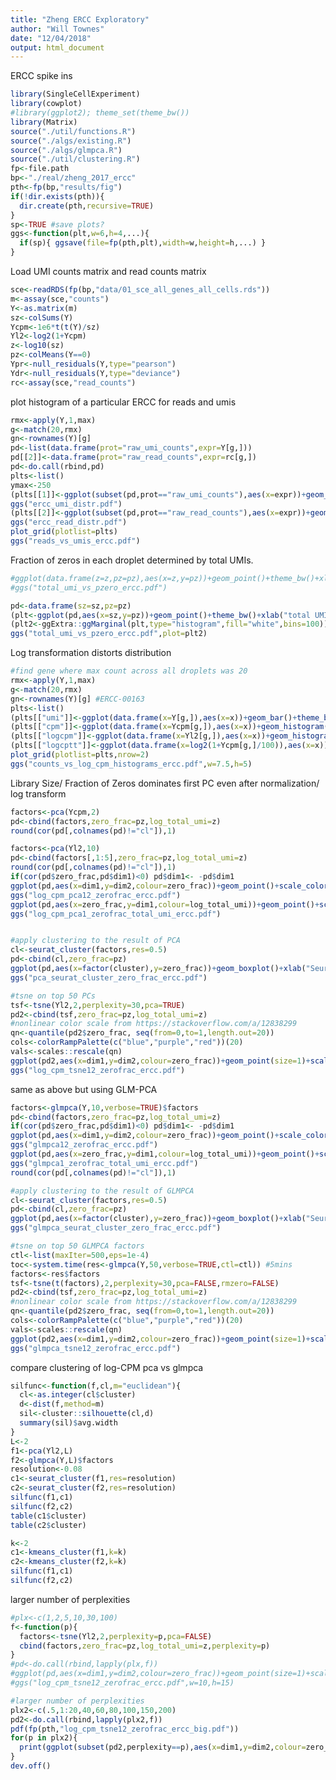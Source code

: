 ```yaml
---
title: "Zheng ERCC Exploratory"
author: "Will Townes"
date: "12/04/2018"
output: html_document
---
```


ERCC spike ins

```r
library(SingleCellExperiment)
library(cowplot)
#library(ggplot2); theme_set(theme_bw())
library(Matrix)
source("./util/functions.R")
source("./algs/existing.R")
source("./algs/glmpca.R")
source("./util/clustering.R")
fp<-file.path
bp<-"./real/zheng_2017_ercc"
pth<-fp(bp,"results/fig")
if(!dir.exists(pth)){
  dir.create(pth,recursive=TRUE)
}
sp<-TRUE #save plots?
ggs<-function(plt,w=6,h=4,...){
  if(sp){ ggsave(file=fp(pth,plt),width=w,height=h,...) }
}
```

Load UMI counts matrix and read counts matrix

```r
sce<-readRDS(fp(bp,"data/01_sce_all_genes_all_cells.rds"))
m<-assay(sce,"counts")
Y<-as.matrix(m)
sz<-colSums(Y)
Ycpm<-1e6*t(t(Y)/sz)
Yl2<-log2(1+Ycpm)
z<-log10(sz)
pz<-colMeans(Y==0)
Ypr<-null_residuals(Y,type="pearson")
Ydr<-null_residuals(Y,type="deviance")
rc<-assay(sce,"read_counts")
```

plot histogram of a particular ERCC for reads and umis

```r
rmx<-apply(Y,1,max)
g<-match(20,rmx)
gn<-rownames(Y)[g]
pd<-list(data.frame(prot="raw_umi_counts",expr=Y[g,]))
pd[[2]]<-data.frame(prot="raw_read_counts",expr=rc[g,])
pd<-do.call(rbind,pd)
plts<-list()
ymax<-250
(plts[[1]]<-ggplot(subset(pd,prot=="raw_umi_counts"),aes(x=expr))+geom_bar()+ylim(NA,ymax)+theme_bw()+xlab(paste(gn,"UMI counts"))+ylab("number of droplets in bin"))
ggs("ercc_umi_distr.pdf")
(plts[[2]]<-ggplot(subset(pd,prot=="raw_read_counts"),aes(x=expr))+geom_histogram(bins=100)+ylim(NA,ymax)+theme_bw()+xlab(paste(gn,"read counts"))+ylab("number of droplets in bin"))#+ylab(NULL))
ggs("ercc_read_distr.pdf")
plot_grid(plotlist=plts)
ggs("reads_vs_umis_ercc.pdf")
```

Fraction of zeros in each droplet determined by total UMIs.

```r
#ggplot(data.frame(z=z,pz=pz),aes(x=z,y=pz))+geom_point()+theme_bw()+xlab("log10(total UMI per droplet)")+ylab("fraction of zeros per droplet")
#ggs("total_umi_vs_pzero_ercc.pdf")

pd<-data.frame(sz=sz,pz=pz)
(plt<-ggplot(pd,aes(x=sz,y=pz))+geom_point()+theme_bw()+xlab("total UMI per droplet")+ylab("fraction of zeros per droplet")+scale_x_log10())
(plt2<-ggExtra::ggMarginal(plt,type="histogram",fill="white",bins=100))
ggs("total_umi_vs_pzero_ercc.pdf",plot=plt2)
```

Log transformation distorts distribution

```r
#find gene where max count across all droplets was 20
rmx<-apply(Y,1,max)
g<-match(20,rmx)
gn<-rownames(Y)[g] #ERCC-00163
plts<-list()
(plts[["umi"]]<-ggplot(data.frame(x=Y[g,]),aes(x=x))+geom_bar()+theme_bw()+xlab("counts")+ylab(NULL))
(plts[["cpm"]]<-ggplot(data.frame(x=Ycpm[g,]),aes(x=x))+geom_histogram(bins=100)+theme_bw()+xlab("CPM")+ylab(NULL))
(plts[["logcpm"]]<-ggplot(data.frame(x=Yl2[g,]),aes(x=x))+geom_histogram(bins=100)+theme_bw()+xlab("log2(1+CPM)")+ylab(NULL))
(plts[["logcptt"]]<-ggplot(data.frame(x=log2(1+Ycpm[g,]/100)),aes(x=x))+geom_histogram(bins=100)+theme_bw()+xlab("log2(1+CPTT)")+ylab(NULL))
plot_grid(plotlist=plts,nrow=2)
ggs("counts_vs_log_cpm_histograms_ercc.pdf",w=7.5,h=5)
```

Library Size/ Fraction of Zeros dominates first PC even after normalization/ log transform

```r
factors<-pca(Ycpm,2)
pd<-cbind(factors,zero_frac=pz,log_total_umi=z)
round(cor(pd[,colnames(pd)!="cl"]),1)

factors<-pca(Yl2,10)
pd<-cbind(factors[,1:5],zero_frac=pz,log_total_umi=z)
round(cor(pd[,colnames(pd)!="cl"]),1)
if(cor(pd$zero_frac,pd$dim1)<0) pd$dim1<- -pd$dim1
ggplot(pd,aes(x=dim1,y=dim2,colour=zero_frac))+geom_point()+scale_color_continuous(low="blue",high="red")
ggs("log_cpm_pca12_zerofrac_ercc.pdf")
ggplot(pd,aes(x=zero_frac,y=dim1,colour=log_total_umi))+geom_point()+scale_color_continuous(low="red",high="blue")+xlab("zero fraction")+ylab("dimension 1")
ggs("log_cpm_pca1_zerofrac_total_umi_ercc.pdf")


#apply clustering to the result of PCA
cl<-seurat_cluster(factors,res=0.5)
pd<-cbind(cl,zero_frac=pz)
ggplot(pd,aes(x=factor(cluster),y=zero_frac))+geom_boxplot()+xlab("Seurat cluster ID")+ylab("zero fraction")
ggs("pca_seurat_cluster_zero_frac_ercc.pdf")

#tsne on top 50 PCs
tsf<-tsne(Yl2,2,perplexity=30,pca=TRUE)
pd2<-cbind(tsf,zero_frac=pz,log_total_umi=z)
#nonlinear color scale from https://stackoverflow.com/a/12838299
qn<-quantile(pd2$zero_frac, seq(from=0,to=1,length.out=20))
cols<-colorRampPalette(c("blue","purple","red"))(20)
vals<-scales::rescale(qn) 
ggplot(pd2,aes(x=dim1,y=dim2,colour=zero_frac))+geom_point(size=1)+scale_color_gradientn(colours=cols,values=vals)+xlab("dimension 1")+ylab("dimension 2")
ggs("log_cpm_tsne12_zerofrac_ercc.pdf")
```

same as above but using GLM-PCA

```r
factors<-glmpca(Y,10,verbose=TRUE)$factors
pd<-cbind(factors,zero_frac=pz,log_total_umi=z)
if(cor(pd$zero_frac,pd$dim1)<0) pd$dim1<- -pd$dim1
ggplot(pd,aes(x=dim1,y=dim2,colour=zero_frac))+geom_point()+scale_color_continuous(low="blue",high="red")
ggs("glmpca12_zerofrac_ercc.pdf")
ggplot(pd,aes(x=zero_frac,y=dim1,colour=log_total_umi))+geom_point()+scale_color_continuous(low="red",high="blue")+xlab("zero fraction")+ylab("dimension 1")
ggs("glmpca1_zerofrac_total_umi_ercc.pdf")
round(cor(pd[,colnames(pd)!="cl"]),1)

#apply clustering to the result of GLMPCA
cl<-seurat_cluster(factors,res=0.5)
pd<-cbind(cl,zero_frac=pz)
ggplot(pd,aes(x=factor(cluster),y=zero_frac))+geom_boxplot()+xlab("Seurat cluster ID")+ylab("zero fraction")
ggs("glmpca_seurat_cluster_zero_frac_ercc.pdf")

#tsne on top 50 GLMPCA factors
ctl<-list(maxIter=500,eps=1e-4)
toc<-system.time(res<-glmpca(Y,50,verbose=TRUE,ctl=ctl)) #5mins
factors<-res$factors
tsf<-tsne(t(factors),2,perplexity=30,pca=FALSE,rmzero=FALSE)
pd2<-cbind(tsf,zero_frac=pz,log_total_umi=z)
#nonlinear color scale from https://stackoverflow.com/a/12838299
qn<-quantile(pd2$zero_frac, seq(from=0,to=1,length.out=20))
cols<-colorRampPalette(c("blue","purple","red"))(20)
vals<-scales::rescale(qn) 
ggplot(pd2,aes(x=dim1,y=dim2,colour=zero_frac))+geom_point(size=1)+scale_color_gradientn(colours=cols,values=vals)+xlab("dimension 1")+ylab("dimension 2")
ggs("glmpca_tsne12_zerofrac_ercc.pdf")
```

compare clustering of log-CPM pca vs glmpca

```r
silfunc<-function(f,cl,m="euclidean"){
  cl<-as.integer(cl$cluster)
  d<-dist(f,method=m)
  sil<-cluster::silhouette(cl,d)
  summary(sil)$avg.width
}
L<-2
f1<-pca(Yl2,L)
f2<-glmpca(Y,L)$factors
resolution<-0.08
c1<-seurat_cluster(f1,res=resolution)
c2<-seurat_cluster(f2,res=resolution)
silfunc(f1,c1)
silfunc(f2,c2)
table(c1$cluster)
table(c2$cluster)

k<-2
c1<-kmeans_cluster(f1,k=k)
c2<-kmeans_cluster(f2,k=k)
silfunc(f1,c1)
silfunc(f2,c2)
```

larger number of perplexities

```r
#plx<-c(1,2,5,10,30,100)
f<-function(p){
  factors<-tsne(Yl2,2,perplexity=p,pca=FALSE)
  cbind(factors,zero_frac=pz,log_total_umi=z,perplexity=p)
}
#pd<-do.call(rbind,lapply(plx,f))
#ggplot(pd,aes(x=dim1,y=dim2,colour=zero_frac))+geom_point(size=1)+scale_color_continuous(low="blue",high="red")+facet_wrap(~perplexity,scales="free",nrow=3)
#ggs("log_cpm_tsne12_zerofrac_ercc.pdf",w=10,h=15)

#larger number of perplexities
plx2<-c(.5,1:20,40,60,80,100,150,200)
pd2<-do.call(rbind,lapply(plx2,f))
pdf(fp(pth,"log_cpm_tsne12_zerofrac_ercc_big.pdf"))
for(p in plx2){
  print(ggplot(subset(pd2,perplexity==p),aes(x=dim1,y=dim2,colour=zero_frac))+geom_point()+scale_color_continuous(low="blue",high="red")+ggtitle(paste("perplexity=",p)))
}
dev.off()
```